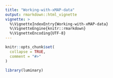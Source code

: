 ```yaml
---
title: "Working-with-xMAP-data"
output: rmarkdown::html_vignette
vignette: >
  %\VignetteIndexEntry{Working-with-xMAP-data}
  %\VignetteEngine{knitr::rmarkdown}
  %\VignetteEncoding{UTF-8}
---
```


```r
knitr::opts_chunk$set(
  collapse = TRUE,
  comment = "#>"
)
```

```r
library(luminary)
```
